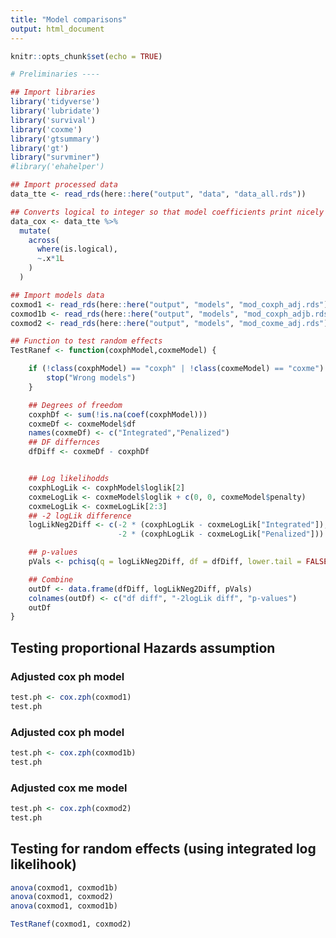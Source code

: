 ```yaml
---
title: "Model comparisons"
output: html_document
---
```


```r
knitr::opts_chunk$set(echo = TRUE)
```

```r
# Preliminaries ----

## Import libraries
library('tidyverse')
library('lubridate')
library('survival')
library('coxme')
library('gtsummary')
library('gt')
library("survminer")
#library('ehahelper')

## Import processed data
data_tte <- read_rds(here::here("output", "data", "data_all.rds"))

## Converts logical to integer so that model coefficients print nicely in gtsummary methods
data_cox <- data_tte %>%
  mutate(
    across(
      where(is.logical),
      ~.x*1L
    )
  )

## Import models data
coxmod1 <- read_rds(here::here("output", "models", "mod_coxph_adj.rds"))
coxmod1b <- read_rds(here::here("output", "models", "mod_coxph_adjb.rds"))
coxmod2 <- read_rds(here::here("output", "models", "mod_coxme_adj.rds"))

## Function to test random effects
TestRanef <- function(coxphModel,coxmeModel) {

    if (!class(coxphModel) == "coxph" | !class(coxmeModel) == "coxme") {
        stop("Wrong models")
    }

    ## Degrees of freedom
    coxphDf <- sum(!is.na(coef(coxphModel)))
    coxmeDf <- coxmeModel$df
    names(coxmeDf) <- c("Integrated","Penalized")
    ## DF differnces
    dfDiff <- coxmeDf - coxphDf


    ## Log likelihodds
    coxphLogLik <- coxphModel$loglik[2]
    coxmeLogLik <- coxmeModel$loglik + c(0, 0, coxmeModel$penalty)
    coxmeLogLik <- coxmeLogLik[2:3]
    ## -2 logLik difference
    logLikNeg2Diff <- c(-2 * (coxphLogLik - coxmeLogLik["Integrated"]),
                        -2 * (coxphLogLik - coxmeLogLik["Penalized"]))

    ## p-values
    pVals <- pchisq(q = logLikNeg2Diff, df = dfDiff, lower.tail = FALSE)

    ## Combine
    outDf <- data.frame(dfDiff, logLikNeg2Diff, pVals)
    colnames(outDf) <- c("df diff", "-2logLik diff", "p-values")
    outDf
}
```

## Testing proportional Hazards assumption

### Adjusted cox ph model
```r
test.ph <- cox.zph(coxmod1)
test.ph
```

### Adjusted cox ph model
```r
test.ph <- cox.zph(coxmod1b)
test.ph
```

### Adjusted cox me model
```r
test.ph <- cox.zph(coxmod2)
test.ph
```


## Testing for random effects (using integrated log likelihook)
```r
anova(coxmod1, coxmod1b)
anova(coxmod1, coxmod2)
anova(coxmod1, coxmod1b)

TestRanef(coxmod1, coxmod2)
```